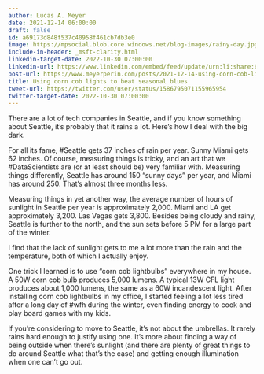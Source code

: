 ```yaml
---
author: Lucas A. Meyer
date: 2021-12-14 06:00:00
draft: false
id: a69173d848f537c40958f461cb7db3e0
image: https://mpsocial.blob.core.windows.net/blog-images/rainy-day.jpg
include-in-header: _msft-clarity.html
linkedin-target-date: 2022-10-30 07:00:00
linkedin-url: https://www.linkedin.com/embed/feed/update/urn:li:share:6992560775244513280
post-url: https://www.meyerperin.com/posts/2021-12-14-using-corn-cob-lights-to-beat-seasonal-blues.html
title: Using corn cob lights to beat seasonal blues
tweet-url: https://twitter.com/user/status/1586795071155965954
twitter-target-date: 2022-10-30 07:00:00
---
```


There are a lot of tech companies in Seattle, and if you know something about Seattle, it's probably that it rains a lot. Here's how I deal with the big dark.

For all its fame, #Seattle gets 37 inches of rain per year. Sunny Miami gets 62 inches. Of course, measuring things is tricky, and an art that we #DataScientists are (or at least should be) very familiar with. Measuring things differently, Seattle has around 150 "sunny days" per year, and Miami has around 250. That's almost three months less.

Measuring things in yet another way, the average number of hours of sunlight in Seattle per year is approximately 2,000. Miami and LA get approximately 3,200. Las Vegas gets 3,800. Besides being cloudy and rainy, Seattle is further to the north, and the sun sets before 5 PM for a large part of the winter. 

I find that the lack of sunlight gets to me a lot more than the rain and the temperature, both of which I actually enjoy.

One trick I learned is to use "corn cob lightbulbs" everywhere in my house. A 50W corn cob bulb produces 5,000 lumens. A typical 13W CFL light produces about 1,000 lumens, the same as a 60W incandescent light. After installing corn cob lightbulbs in my office, I started feeling a lot less tired after a long day of #wfh during the winter, even finding energy to cook and play board games with my kids.

If you're considering to move to Seattle, it's not about the umbrellas. It rarely rains hard enough to justify using one. It's more about finding a way of being outside when there's sunlight (and there are plenty of great things to do around Seattle what that's the case) and getting enough illumination when one can't go out.

